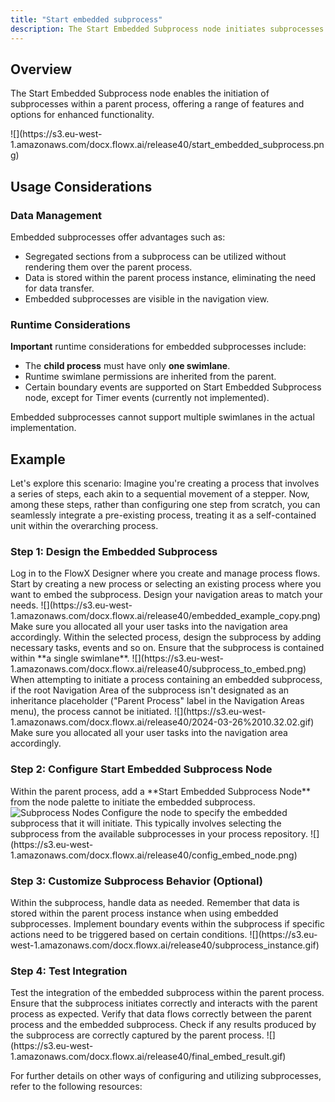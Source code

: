 ```yaml
---
title: "Start embedded subprocess"
description: The Start Embedded Subprocess node initiates subprocesses within a parent process, allowing for encapsulated functionality and enhanced process management.
---
```


## Overview

The Start Embedded Subprocess node enables the initiation of subprocesses within a parent process, offering a range of features and options for enhanced functionality.

<Frame>
![](https://s3.eu-west-1.amazonaws.com/docx.flowx.ai/release40/start_embedded_subprocess.png)
</Frame>


## Usage Considerations

### Data Management

Embedded subprocesses offer advantages such as:

- Segregated sections from a subprocess can be utilized without rendering them over the parent process.
- Data is stored within the parent process instance, eliminating the need for data transfer.
- Embedded subprocesses are visible in the navigation view.

### Runtime Considerations

**Important** runtime considerations for embedded subprocesses include:

- The **child process** must have only **one swimlane**.
- Runtime swimlane permissions are inherited from the parent.
- Certain boundary events are supported on Start Embedded Subprocess node, except for Timer events (currently not implemented).

<Warning>
Embedded subprocesses cannot support multiple swimlanes in the actual implementation.
</Warning>

## Example

Let's explore this scenario: Imagine you're creating a process that involves a series of steps, each akin to a sequential movement of a stepper. Now, among these steps, rather than configuring one step from scratch, you can seamlessly integrate a pre-existing process, treating it as a self-contained unit within the overarching process.


### Step 1: Design the Embedded Subprocess

<Steps>
<Step title ="Access FlowX Designer">
Log in to the FlowX Designer where you create and manage process flows.
</Step>
<Step title="Create a New Process">
Start by creating a new process or selecting an existing process where you want to embed the subprocess.
</Step>

<Step title ="Navigation Areas">
Design your navigation areas to match your needs.

<Frame>
![](https://s3.eu-west-1.amazonaws.com/docx.flowx.ai/release40/embedded_example_copy.png)
</Frame>

<Check>
Make sure you allocated all your user tasks into the navigation area accordingly.
</Check>

</Step>
<Step title="Design Subprocess"> 
Within the selected process, design the subprocess by adding necessary tasks, events and so on. Ensure that the subprocess is contained within **a single swimlane**.
</Step>
</Steps>

<Frame>
![](https://s3.eu-west-1.amazonaws.com/docx.flowx.ai/release40/subprocess_to_embed.png)
</Frame>

<Warning>
When attempting to initiate a process containing an embedded subprocess, if the root Navigation Area of the subprocess isn't designated as an inheritance placeholder ("Parent Process" label in the Navigation Areas menu), the process cannot be initiated.

<Frame>
![](https://s3.eu-west-1.amazonaws.com/docx.flowx.ai/release40/2024-03-26%2010.32.02.gif)
</Frame>

<Check>
Make sure you allocated all your user tasks into the navigation area accordingly.
</Check>


</Warning>


### Step 2: Configure Start Embedded Subprocess Node

<Steps>
<Step title= "Add Start Embedded Subprocess Node"> 
Within the parent process, add a **Start Embedded Subprocess Node** from the node palette to initiate the embedded subprocess.

<Frame>
<img src= "https://s3.eu-west-1.amazonaws.com/docx.flowx.ai/release40/subprocess_nodes.png" alt="Subprocess Nodes" style={{ maxHeight: '600px' }}/>
</Frame>

</Step>

<Step title="Specify Subprocess"> 
Configure the node to specify the embedded subprocess that it will initiate. This typically involves selecting the subprocess from the available subprocesses in your process repository.
<Frame>
![](https://s3.eu-west-1.amazonaws.com/docx.flowx.ai/release40/config_embed_node.png)
</Frame>
</Step>
</Steps>


### Step 3: Customize Subprocess Behavior (Optional)

<Steps>
<Step title= "Customize Data Handling">
Within the subprocess, handle data as needed. Remember that data is stored within the parent process instance when using embedded subprocesses.
</Step>
<Step title="Implement Boundary Events"> 
Implement boundary events within the subprocess if specific actions need to be triggered based on certain conditions.
</Step>
</Steps>

<Frame>
![](https://s3.eu-west-1.amazonaws.com/docx.flowx.ai/release40/subprocess_instance.gif)
</Frame>

### Step 4: Test Integration

<Steps>
<Step title = "Test Functionality"> 
Test the integration of the embedded subprocess within the parent process. Ensure that the subprocess initiates correctly and interacts with the parent process as expected.
</Step>
<Step title ="Verify Data Flow"> 
Verify that data flows correctly between the parent process and the embedded subprocess. Check if any results produced by the subprocess are correctly captured by the parent process.
</Step>
</Steps>

<Frame>
![](https://s3.eu-west-1.amazonaws.com/docx.flowx.ai/release40/final_embed_result.gif)
</Frame>

For further details on other ways of configuring and utilizing subprocesses, refer to the following resources:

<CardGroup>

<Card title="Subprocess Configuration" href="../../process/subprocess" icon="link">
</Card>

<Card title ="Start Subprocess action" href ="../../actions/start-subprocess-action" icon ="link">
</Card>

</CardGroup>

